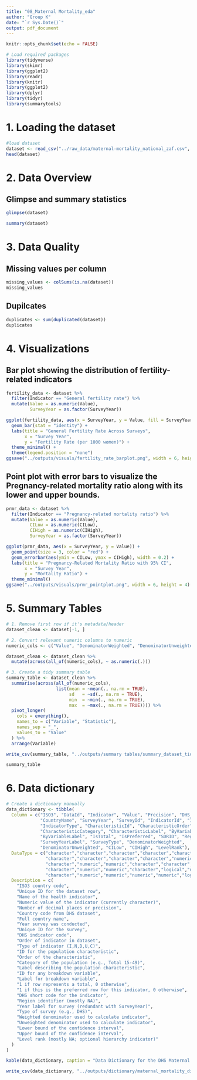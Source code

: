 ```yaml
---
title: "08_Maternal Mortality_eda"
author: "Group K"
date: "`r Sys.Date()`"
output: pdf_document
---
```


```r
knitr::opts_chunk$set(echo = FALSE)

# Load required packages
library(tidyverse)
library(skimr)
library(ggplot2)
library(readr)
library(knitr)
library(ggplot2)
library(dplyr)
library(tidyr)
library(summarytools)

```
# 1. Loading the dataset 

```r
#load dataset
dataset <- read_csv("../raw_data/maternal-mortality_national_zaf.csv", show_col_types = FALSE)
head(dataset)

```

# 2. Data Overview

## Glimpse and summary statistics
```r
glimpse(dataset)

summary(dataset)
```

# 3. Data Quality 

## Missing values per column
```r
missing_values <- colSums(is.na(dataset))
missing_values
```

## Dupilcates
```r
duplicates <- sum(duplicated(dataset))
duplicates
```

# 4. Visualizations

## Bar plot showing the distribution of fertility-related indicators
```r
fertility_data <- dataset %>%
  filter(Indicator == "General fertility rate") %>%
  mutate(Value = as.numeric(Value),
         SurveyYear = as.factor(SurveyYear))

ggplot(fertility_data, aes(x = SurveyYear, y = Value, fill = SurveyYear)) +
  geom_bar(stat = "identity") +
  labs(title = "General Fertility Rate Across Surveys",
       x = "Survey Year",
       y = "Fertility Rate (per 1000 women)") +
  theme_minimal() +
  theme(legend.position = "none")
ggsave("../outputs/visuals/fertility_rate_barplot.png", width = 6, height = 4)

```

## Point plot with error bars to visualize the Pregnancy-related mortality ratio along with its lower and upper bounds.
```r
prmr_data <- dataset %>%
  filter(Indicator == "Pregnancy-related mortality ratio") %>%
  mutate(Value = as.numeric(Value),
         CILow = as.numeric(CILow),
         CIHigh = as.numeric(CIHigh),
         SurveyYear = as.factor(SurveyYear))

ggplot(prmr_data, aes(x = SurveyYear, y = Value)) +
  geom_point(size = 3, color = "red") +
  geom_errorbar(aes(ymin = CILow, ymax = CIHigh), width = 0.2) +
  labs(title = "Pregnancy-Related Mortality Ratio with 95% CI",
       x = "Survey Year",
       y = "Mortality Ratio") +
  theme_minimal()
ggsave("../outputs/visuals/prmr_pointplot.png", width = 6, height = 4)

```

# 5. Summary Tables
```r

# 1. Remove first row if it's metadata/header
dataset_clean <- dataset[-1, ]

# 2. Convert relevant numeric columns to numeric
numeric_cols <- c("Value", "DenominatorWeighted", "DenominatorUnweighted", "CILow", "CIHigh")

dataset_clean <- dataset_clean %>%
  mutate(across(all_of(numeric_cols), ~ as.numeric(.)))

# 3. Create a tidy summary table
summary_table <- dataset_clean %>%
  summarise(across(all_of(numeric_cols),
                   list(mean = ~mean(., na.rm = TRUE),
                        sd   = ~sd(., na.rm = TRUE),
                        min  = ~min(., na.rm = TRUE),
                        max  = ~max(., na.rm = TRUE)))) %>%
  pivot_longer(
    cols = everything(),
    names_to = c("Variable", "Statistic"),
    names_sep = "_",
    values_to = "Value"
  ) %>%
  arrange(Variable)

write_csv(summary_table, "../outputs/summary tables/summary_dataset_tidy.csv")

summary_table


```

# 6. Data dictionary
```r

# Create a dictionary manually
data_dictionary <- tibble(
  Column = c("ISO3", "DataId", "Indicator", "Value", "Precision", "DHS_CountryCode",
             "CountryName", "SurveyYear", "SurveyId", "IndicatorId", "IndicatorOrder",
             "IndicatorType", "CharacteristicId", "CharacteristicOrder",
             "CharacteristicCategory", "CharacteristicLabel", "ByVariableId",
             "ByVariableLabel", "IsTotal", "IsPreferred", "SDRID", "RegionId",
             "SurveyYearLabel", "SurveyType", "DenominatorWeighted", 
             "DenominatorUnweighted", "CILow", "CIHigh", "LevelRank"),
  DataType = c("character","character","character","character","character","character",
               "character","character","character","character","numeric",
               "character","numeric","numeric","character","character","character",
               "character","numeric","numeric","character","logical","numeric",
               "character","numeric","numeric","numeric","numeric","logical"),
  Description = c(
    "ISO3 country code",
    "Unique ID for the dataset row",
    "Name of the health indicator",
    "Numeric value of the indicator (currently character)",
    "Number of decimal places or precision",
    "Country code from DHS dataset",
    "Full country name",
    "Year survey was conducted",
    "Unique ID for the survey",
    "DHS indicator code",
    "Order of indicator in dataset",
    "Type of indicator (I,N,D,U,C)",
    "ID for the population characteristic",
    "Order of the characteristic",
    "Category of the population (e.g., Total 15-49)",
    "Label describing the population characteristic",
    "ID for any breakdown variable",
    "Label for breakdown variable",
    "1 if row represents a total, 0 otherwise",
    "1 if this is the preferred row for this indicator, 0 otherwise",
    "DHS short code for the indicator",
    "Region identifier (mostly NA)",
    "Year label for survey (redundant with SurveyYear)",
    "Type of survey (e.g., DHS)",
    "Weighted denominator used to calculate indicator",
    "Unweighted denominator used to calculate indicator",
    "Lower bound of the confidence interval",
    "Upper bound of the confidence interval",
    "Level rank (mostly NA; optional hierarchy indicator)"
  )
)

kable(data_dictionary, caption = "Data Dictionary for the DHS Maternal Mortality Dataset")

write_csv(data_dictionary, "../outputs/dictionary/maternal_mortality_dictionary.csv")

```